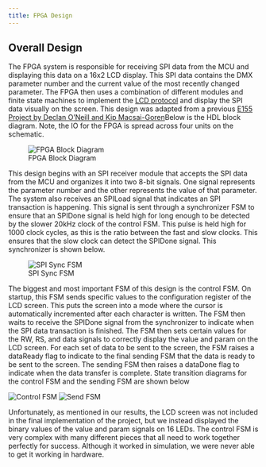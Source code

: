 ```yaml
---
title: FPGA Design
---
```


## Overall Design

The FPGA system is responsible for receiving SPI data from the MCU and displaying this data on a 16x2 LCD display. This SPI data contains the DMX parameter number and the current value of the most recently changed parameter. The FPGA then uses a combination of different modules and finite state machines to implement the [LCD protocol](https://electronicsforu.com/technology-trends/learn-electronics/16x2-lcd-pinout-diagram) and display the SPI data visually on the screen. This design was adapted from a previous [E155 Project by Declan O’Neill and Kip Macsai-Goren](https://doneill890.github.io/slide-whistle/)Below is the HDL block diagram. Note, the IO for the FPGA is spread across four units on the schematic.

![FPGA Block Diagram](images/FPGA_Block_Diagram.jpg)

This design begins with an SPI receiver module that accepts the SPI data from the MCU and organizes it into two 8-bit signals. One signal represents the parameter number and the other represents the value of that parameter. The system also receives an SPILoad signal that indicates an SPI transaction is happening. This signal is sent through a synchronizer FSM to ensure that an SPIDone signal is held high for long enough to be detected by the slower 20kHz clock of the control FSM. This pulse is held high for 1000 clock cycles, as this is the ratio between the fast and slow clocks. This ensures that the slow clock can detect the SPIDone signal. This synchronizer is shown below.

![SPI Sync FSM](images/SPI_Sync_FSM.jpg)

The biggest and most important FSM of this design is the control FSM. On startup, this FSM sends specific values to the configuration register of the LCD screen. This puts the screen into a mode where the cursor is automatically incremented after each character is written. The FSM then waits to receive the SPIDone signal from the synchronizer to indicate when the SPI data transaction is finished. The FSM then sets certain values for the RW, RS, and data signals to correctly display the value and param on the LCD screen. For each set of data to be sent to the screen, the FSM raises a dataReady flag to indicate to the final sending FSM that the data is ready to be sent to the screen. The sending FSM then raises a dataDone flag to indicate when the data transfer is complete. State transition diagrams for the control FSM and the sending FSM are shown below

![Control FSM](images/Control_FSM.jpg)
![Send FSM](images/Send_FSM.jpg)

Unfortunately, as mentioned in our results, the LCD screen was not included in the final implementation of the project, but we instead displayed the binary values of the value and param signals on 16 LEDs. The control FSM is very complex with many different pieces that all need to work together perfectly for success. Although it worked in simulation, we were never able to get it working in hardware.
